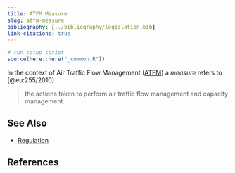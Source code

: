 ```yaml
---
title: ATFM Measure
slug: atfm-measure
bibliography: [../bibliography/legislation.bib]
link-citations: true
---
```

```r
# run setup script
source(here::here("_common.R"))
```


In the context of Air Traffic Flow Management ([ATFM](/acronym/atfm/)) a *measure* refers to [@eu:255/2010]

> the actions taken to perform air traffic flow management and capacity management.


## See Also

* [Regulation](/definition/regulation/)


## References

